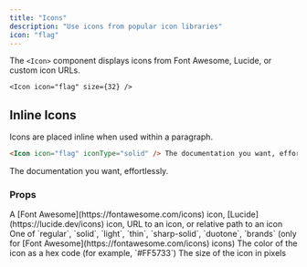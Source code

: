 ```yaml
---
title: "Icons"
description: "Use icons from popular icon libraries"
icon: "flag"
---
```


The `<Icon>` component displays icons from Font Awesome, Lucide, or custom icon URLs.

<Icon icon="flag" size={32} />

<RequestExample>

```mdx Icon Example
<Icon icon="flag" size={32} />
```

</RequestExample>

## Inline Icons

Icons are placed inline when used within a paragraph.

```markdown Inline Icon Example
<Icon icon="flag" iconType="solid" /> The documentation you want, effortlessly.
```

<Icon icon="flag" iconType="solid" /> The documentation you want, effortlessly.

### Props

<ResponseField name="icon" type="string" required>
  A [Font Awesome](https://fontawesome.com/icons) icon, [Lucide](https://lucide.dev/icons) icon, URL to an icon, or relative path to an icon
</ResponseField>

<ResponseField name="iconType" type="string">
  One of `regular`, `solid`, `light`, `thin`, `sharp-solid`, `duotone`, `brands` (only for [Font Awesome](https://fontawesome.com/icons) icons)
</ResponseField>

<ResponseField name="color" type="string">
  The color of the icon as a hex code (for example, `#FF5733`)
</ResponseField>

<ResponseField name="size" type="number">
  The size of the icon in pixels
</ResponseField>